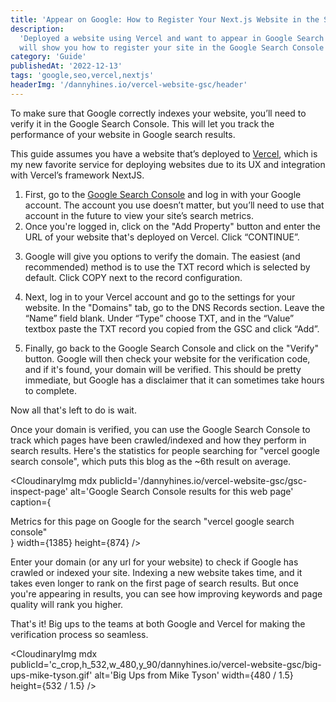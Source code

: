 ```yaml
---
title: 'Appear on Google: How to Register Your Next.js Website in the Search Console'
description:
  'Deployed a website using Vercel and want to appear in Google Search results? This guide
  will show you how to register your site in the Google Search Console'
category: 'Guide'
publishedAt: '2022-12-13'
tags: 'google,seo,vercel,nextjs'
headerImg: '/dannyhines.io/vercel-website-gsc/header'
---
```


To make sure that Google correctly indexes your website, you’ll need to verify it in the
Google Search Console. This will let you track the performance of your website in Google
search results.

This guide assumes you have a website that’s deployed to [Vercel](https://vercel.com), which
is my new favorite service for deploying websites due to its UX and integration with
Vercel’s framework NextJS.

1. First, go to the [Google Search Console](https://search.google.com/search-console) and
   log in with your Google account. The account you use doesn’t matter, but you’ll need to
   use that account in the future to view your site’s search metrics.
2. Once you're logged in, click on the "Add Property" button and enter the URL of your
   website that's deployed on Vercel. Click “CONTINUE”.

<CloudinaryImg
  mdx
  publicId='/dannyhines.io/vercel-website-gsc/gsc-select-property'
  alt='Select property in Google search console'
  width={1229}
  height={769}
/>

3. Google will give you options to verify the domain. The easiest (and recommended) method
   is to use the TXT record which is selected by default. Click COPY next to the record
   configuration.

<CloudinaryImg
  mdx
  publicId='/dannyhines.io/vercel-website-gsc/gsc-txt-record'
  alt='TXT record displayed in the Google search console'
  width={1166}
  height={759}
/>

4. Next, log in to your Vercel account and go to the settings for your website. In the
   "Domains" tab, go to the DNS Records section. Leave the “Name” field blank. Under “Type”
   choose TXT, and in the “Value” textbox paste the TXT record you copied from the GSC and
   click “Add”.

<CloudinaryImg
  mdx
  publicId='/dannyhines.io/vercel-website-gsc/vercel-dns'
  alt='Add DNS record in Vercel'
  width={1306}
  height={356}
/>

5. Finally, go back to the Google Search Console and click on the "Verify" button. Google
   will then check your website for the verification code, and if it's found, your domain
   will be verified. This should be pretty immediate, but Google has a disclaimer that it
   can sometimes take hours to complete.

<CloudinaryImg
  mdx
  publicId='/dannyhines.io/vercel-website-gsc/auto-verified'
  alt='Verified domain in Google Search console'
  width={974}
  height={440}
/>

Now all that's left to do is wait.

Once your domain is verified, you can use the Google Search Console to track which pages
have been crawled/indexed and how they perform in search results. Here's the statistics for
people searching for "vercel google search console", which puts this blog as the ~6th result
on average.

<CloudinaryImg
  mdx
  publicId='/dannyhines.io/vercel-website-gsc/gsc-inspect-page'
  alt='Google Search Console results for this web page'
  caption={
    <figcaption>
      Metrics for this page on Google for the search "vercel google search console"
    </figcaption>
  }
  width={1385}
  height={874}
/>

Enter your domain (or any url for your website) to check if Google has crawled or indexed
your site. Indexing a new website takes time, and it takes even longer to rank on the first
page of search results. But once you're appearing in results, you can see how improving
keywords and page quality will rank you higher.

That's it! Big ups to the teams at both Google and Vercel for making the verification
process so seamless.

<CloudinaryImg
  mdx
  publicId='c_crop,h_532,w_480,y_90/dannyhines.io/vercel-website-gsc/big-ups-mike-tyson.gif'
  alt='Big Ups from Mike Tyson'
  width={480 / 1.5}
  height={532 / 1.5}
/>
